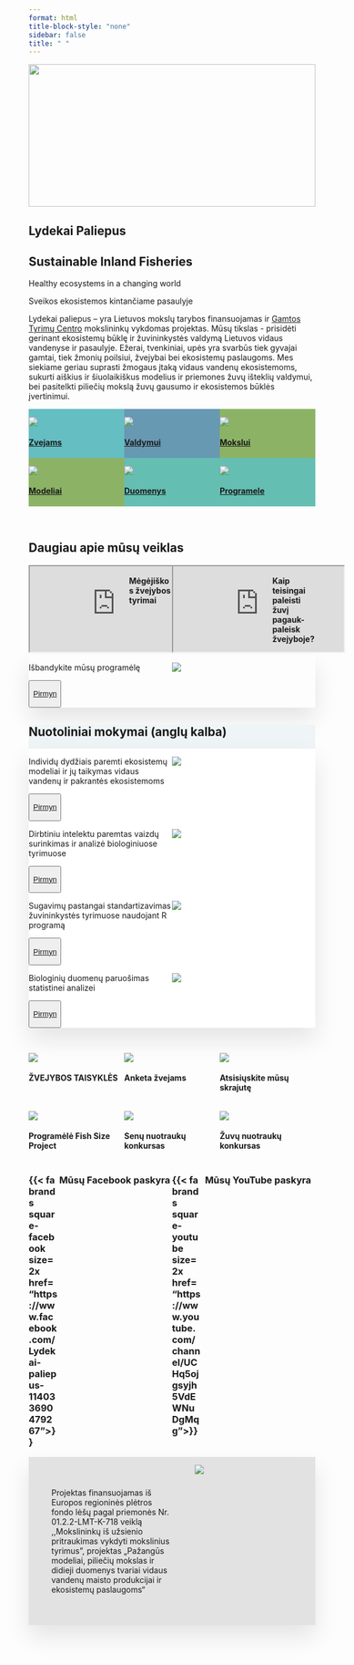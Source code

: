 ```yaml
---
format: html
title-block-style: "none"
sidebar: false
title: " "
---
```

<!-- Hero image -->
::: column-screen
<img src="images/hero.webp" style="width:100%; height: 250px; object-fit: cover; object-position: 25% 25%; margin: 0px"/>
:::

<!-- Site title and subtitle -->
::: {.new-title .content-visible when-profile="english"}
# Lydekai Paliepus
:::
::: {.new-title .content-visible when-profile="lithuanian"}
# Sustainable Inland Fisheries
:::

::: {.new-subtitle .content-visible when-profile="english"}
Healthy ecosystems in a changing world
:::
::: {.new-subtitle .content-visible when-profile="lithuanian"}
Sveikos ekosistemos kintančiame pasaulyje
:::

<!-- start of body content -->
Lydekai paliepus – yra Lietuvos mokslų tarybos finansuojamas ir [Gamtos Tyrimų Centro](http://www.gamtostyrimai.lt/) mokslininkų vykdomas projektas. Mūsų tikslas - prisidėti gerinant ekosistemų būklę ir žuvininkystės valdymą Lietuvos vidaus vandenyse ir pasaulyje. Ežerai, tvenkiniai, upės yra svarbūs tiek gyvajai gamtai, tiek žmonių poilsiui, žvejybai bei ekosistemų paslaugoms. Mes siekiame geriau suprasti žmogaus įtaką vidaus vandenų ekosistemoms, sukurti aiškius ir šiuolaikiškus modelius ir priemones žuvų išteklių valdymui, bei pasitelkti piliečių mokslą žuvų gausumo ir ekosistemos būklės įvertinimui.

::: {.d-grid .gap-2}
::: {.row style="width: 100%; display: flex;"}
::: {.col .mx-1 style="background-color: #65bec2; width: 33.3333%; "}
![](images/fishers-1.webp){.image .sm-padding}

::: text-center
#### [Zvejams](pages/empty.qmd)
:::
:::

::: {.col .mx-1 style="background-color: #6799b2; width: 33.3333%"}
![](images/scientists-1.webp){.image .sm-padding}

::: text-center
#### [Valdymui](pages/empty.qmd)
:::
:::

::: {.col .mx-1 style="background-color: #8cb365; width: 33.3333%"}
![](images/managers-1.webp){.image .sm-padding}

::: text-center
#### [Mokslui](pages/empty.qmd)
:::
:::

<!-- end of row -->
:::

::: {.row style="width: 100%; display: flex;"}
::: {.col .mx-1 style="background-color: #8cb365; width: 33.3333%;"}
![](images/models-1.webp){.image .sm-padding}

::: text-center
#### [Modeliai](pages/empty.qmd)
:::
:::

::: {.col .mx-1 style="background-color: #65beb2; width: 33.3333%;"}
![](images/datasets-1.webp){.image .sm-padding}

::: text-center
#### [Duomenys](pages/empty.qmd)
:::
:::

::: {.col .mx-1 style="background-color: #65beb2; width: 33.3333%;"}
![](images/fishsizeproject-1.webp){.image .sm-padding}

::: text-center
#### [Programele](pages/empty.qmd)
:::
:::

<!-- end of row -->
:::

<!-- end of grid -->
:::

::: spacer-2em
 
:::

## Daugiau apie mūsų veiklas

::: d-grid
::: {.row style="width: 100%; display: flex;"}
::: {.col .mx-1 style="width: 35%;"}
::: {.ratio .ratio-16x9 width="100%;"}
<iframe class=".embed-responsive-item" src="https://youtu.be/9k4ruOoDJ7M" title="Mėgėjiškos žvejybos tyrimai" allowfullscreen>

</iframe>
:::
:::

::: {.col .mx-1 style="width: 15%;"}
#### Mėgėjiškos žvejybos tyrimai
:::

::: {.col .mx-1 style="width: 35%;"}
::: {.ratio .ratio-16x9 width="100%;"}
<iframe class=".embed-responsive-item" src="https://youtu.be/-h3hylyzQKU" title="Kaip teisingai paleisti žuvį pagauk-paleisk žvejyboje?" allowfullscreen>

</iframe>
:::
:::

::: {.col .mx-1 style="width: 15%;"}
#### Kaip teisingai paleisti žuvį pagauk-paleisk žvejyboje?
:::
:::
:::

::: {.d-grid style="box-shadow: 0px 20px 40px rgba(0,0,0,0.1); margin-bottom: 30px"}
::: {.row style="width: 100%; display: flex;"}
::: {.col .align-self-center style="width: 50%;"}
::: text-center
Išbandykite mūsų programėlę

<button type="button" class="btn-primary">

[Pirmyn](pages/empty.qmd)

</button>
:::
:::

::: {.col style="width: 50%;"}
![](images/salmon.webp){.image .sm-padding}
:::
:::
:::

::: {.column-screen style="background-color: #eff4f7;"}
::: column-body
## Nuotoliniai mokymai (anglų kalba)

::: {.d-grid .gap-2 style="box-shadow: 0px 20px 40px rgba(0,0,0,0.1); margin-bottom: 30px; background-color: #ffffff"}
::: {.row style="width: 100%; display: flex;"}
::: {.col .p-3 .align-self-center style="width: 50%;"}
Individų dydžiais paremti ekosistemų modeliai ir jų taikymas vidaus vandenų ir pakrantės ekosistemoms

::: text-center
<button type="button" class="btn-primary">

[Pirmyn](pages/empty.qmd)

</button>
:::
:::

::: {.col .p-3 .align-self-center style="width: 50%;"}
![](images/mizer.webp){.image .sm-padding}
:::

<!-- end of row -->
:::

::: {.row style="width: 100%; display: flex;"}
::: {.col .p-3 .align-self-center style="width: 50%;"}
Dirbtiniu intelektu paremtas vaizdų surinkimas ir analizė biologiniuose tyrimuose

::: text-center
<button type="button" class="btn-primary">

[Pirmyn](pages/empty.qmd)

</button>
:::
:::

::: {.col .p-3 .align-self-center style="width: 50%;"}
![](images/Courses_ML.webp){.image .sm-padding}
:::

<!-- end of row -->
:::

::: {.row style="width: 100%; display: flex;"}
::: {.col .p-3 .align-self-center style="width: 50%;"}
Sugavimų pastangai standartizavimas žuvininkystės tyrimuose naudojant R programą

::: text-center
<button type="button" class="btn-primary">

[Pirmyn](pages/empty.qmd)

</button>
:::
:::

::: {.col .p-3 .align-self-center style="width: 50%;"}
![](images/Course_Stats.webp){.image .sm-padding}
:::

<!-- end of row -->
:::

::: {.row style="width: 100%; display: flex;"}
::: {.col .p-3 .align-self-center style="width: 50%;"}
Biologinių duomenų paruošimas statistinei analizei

::: text-center
<button type="button" class="btn-primary">

[Pirmyn](pages/empty.qmd)

</button>
:::
:::

::: {.col .p-3 .align-self-center style="width: 50%;"}
![](images/dataTypes.webp){.image .sm-padding}
:::

<!-- end of row -->
:::

<!-- end of d-grid -->
:::

<!-- end of text-body width container -->
:::

<!-- end of screen-width container -->
:::

::: d-grid
::: {.row style="width: 100%; display: flex;"}
::: {.col style="width: 33.33333%;"}
![](pdfs/thumbnails/ZvejybosTaisykles-page-1.jpg){.image .sm-padding}

#### ŽVEJYBOS TAISYKLĖS
:::

::: {.col style="width: 33.33333%;"}
![](pdfs/thumbnails/form.jpg){.image .sm-padding}

#### Anketa žvejams
:::

::: {.col style="width: 33.33333%;"}
![](pdfs/thumbnails/LydekaiPaliepus-flyer-page_1.jpg){.image .sm-padding}

#### Atsisiųskite mūsų skrajutę
:::

<!-- end of row -->
:::

::: {.row style="width: 100%; display: flex;"}
::: {.col style="width: 33.33333%;"}
![](pdfs/thumbnails/Nauja-FishSizeProject1-original-page-1.jpg){.image .sm-padding}

#### Programėlė Fish Size Project
:::

::: {.col style="width: 33.33333%;"}
![](pdfs/thumbnails/Nauja-FishSizeProject1-page-1.jpg){.image .sm-padding}

#### Senų nuotraukų konkursas
:::

::: {.col style="width: 33.33333%;"}
![](pdfs/thumbnails/Nauja-FishSizeProject1-page-1.jpg){.image .sm-padding}

#### Žuvų nuotraukų konkursas
:::

<!-- end of row -->
:::

<!-- end of grid -->
:::

::: d-grid
::: {.row style="width: 100%; display: flex;"}
::: {.col .align-self-center style="width: 10%;"}
### {{< fa brands square-facebook size=2x href="https://www.facebook.com/Lydekai-paliepus-114033690479267">}}
:::

::: {.col .align-self-center style="width: 40%; text-align: center;"}
### Mūsų Facebook paskyra
:::

::: {.col .align-self-center style="width: 10%;"}
### {{< fa brands square-youtube size=2x href="https://www.youtube.com/channel/UCHq5ojgsyjh5VdEWNuDgMqg">}}
:::

::: {.col .align-self-center style="width: 40%; text-align: center;"}
### Mūsų YouTube paskyra
:::

<!-- end of row -->
:::

<!-- end of grid -->
:::

<!--  -->

::: {.d-grid style="background-color: #e2e2e2; box-shadow: 0px 20px 40px rgba(0,0,0,0.1); justify-content: center;"}
::: {.row style="width: 100%; display: flex;"}
::: {.col .align-self-center style="width: 50%; padding: 40px;"}
Projektas finansuojamas iš Europos regioninės plėtros fondo lėšų pagal priemonės Nr. 01.2.2-LMT-K-718 veiklą ,,Mokslininkų iš užsienio pritraukimas vykdyti mokslinius tyrimus”, projektas „Pažangūs modeliai, piliečių mokslas ir didieji duomenys tvariai vidaus vandenų maisto produkcijai ir ekosistemų paslaugoms“
:::

::: {.col .align-self-center style="width: 50%;"}
![](images/ESFIVP-I-1.gif){.image .sm-padding}
:::

<!-- end of row -->
:::

<!-- end of grid -->
:::
